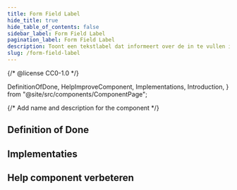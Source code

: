 ```yaml
---
title: Form Field Label
hide_title: true
hide_table_of_contents: false
sidebar_label: Form Field Label
pagination_label: Form Field Label
description: Toont een tekstlabel dat informeert over de in te vullen informatie.
slug: /form-field-label
---
```


{/* @license CC0-1.0 */}

  DefinitionOfDone,
  HelpImproveComponent,
  Implementations,
  Introduction,
} from "@site/src/components/ComponentPage";

{/* Add name and description for the component */}


<Introduction component={component} headingLevel={1} description={description} />

## Definition of Done

<DefinitionOfDone component={component} headingLevel={3} />

## Implementaties

<Implementations component={component} headingLevel={3} />

## Help component verbeteren

<HelpImproveComponent component={component} headingLevel={3} />
